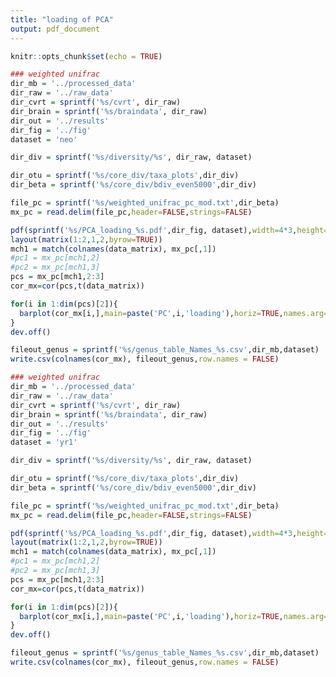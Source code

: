 ```yaml
---
title: "loading of PCA"
output: pdf_document
---
```


```r
knitr::opts_chunk$set(echo = TRUE)
```



```r
### weighted unifrac
dir_mb = '../processed_data'
dir_raw = '../raw_data'
dir_cvrt = sprintf('%s/cvrt', dir_raw)
dir_brain = sprintf('%s/braindata', dir_raw)
dir_out = '../results'
dir_fig = '../fig'
dataset = 'neo'

dir_div = sprintf('%s/diversity/%s', dir_raw, dataset)

dir_otu = sprintf('%s/core_div/taxa_plots',dir_div)
dir_beta = sprintf('%s/core_div/bdiv_even5000',dir_div)

file_pc = sprintf('%s/weighted_unifrac_pc_mod.txt',dir_beta)
mx_pc = read.delim(file_pc,header=FALSE,strings=FALSE)

pdf(sprintf('%s/PCA_loading_%s.pdf',dir_fig, dataset),width=4*3,height=4*5,paper='special')
layout(matrix(1:2,1,2,byrow=TRUE))
mch1 = match(colnames(data_matrix), mx_pc[,1])
#pc1 = mx_pc[mch1,2]
#pc2 = mx_pc[mch1,3]
pcs = mx_pc[mch1,2:3]
cor_mx=cor(pcs,t(data_matrix))

for(i in 1:dim(pcs)[2]){
  barplot(cor_mx[i,],main=paste('PC',i,'loading'),horiz=TRUE,names.arg=genusNames,las=2,cex.names = 0.7,xlab='Corerlation Coefficient')
}  
dev.off()

fileout_genus = sprintf('%s/genus_table_Names_%s.csv',dir_mb,dataset)
write.csv(colnames(cor_mx), fileout_genus,row.names = FALSE)

```



```r
### weighted unifrac
dir_mb = '../processed_data'
dir_raw = '../raw_data'
dir_cvrt = sprintf('%s/cvrt', dir_raw)
dir_brain = sprintf('%s/braindata', dir_raw)
dir_out = '../results'
dir_fig = '../fig'
dataset = 'yr1'

dir_div = sprintf('%s/diversity/%s', dir_raw, dataset)

dir_otu = sprintf('%s/core_div/taxa_plots',dir_div)
dir_beta = sprintf('%s/core_div/bdiv_even5000',dir_div)

file_pc = sprintf('%s/weighted_unifrac_pc_mod.txt',dir_beta)
mx_pc = read.delim(file_pc,header=FALSE,strings=FALSE)

pdf(sprintf('%s/PCA_loading_%s.pdf',dir_fig, dataset),width=4*3,height=4*5,paper='special')
layout(matrix(1:2,1,2,byrow=TRUE))
mch1 = match(colnames(data_matrix), mx_pc[,1])
#pc1 = mx_pc[mch1,2]
#pc2 = mx_pc[mch1,3]
pcs = mx_pc[mch1,2:3]
cor_mx=cor(pcs,t(data_matrix))

for(i in 1:dim(pcs)[2]){
  barplot(cor_mx[i,],main=paste('PC',i,'loading'),horiz=TRUE,names.arg=genusNames,las=2,cex.names = 0.7,xlab='Corerlation Coefficient')
}  
dev.off()

fileout_genus = sprintf('%s/genus_table_Names_%s.csv',dir_mb,dataset)
write.csv(colnames(cor_mx), fileout_genus,row.names = FALSE)

```







